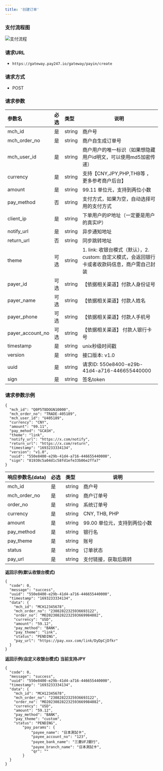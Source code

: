 ```yaml
---
title: '创建订单'
---
```


### 支付流程图


![支付流程](./images/payin.jpg)

###  请求URL

- `https://gateway.pay247.io/gateway/payin/create`

### 请求方式

- POST

### 请求参数

| 参数名                | 必选  |类型| 说明                               |
|:-------------------|:----|:----- |----------------------------------|
| mch_id             | 是   |string | 商户号                              |
| mch_order_no       | 是   |string | 商户自生成订单号                         |
| mch_user_id        | 是   |string | 商户用户的唯一标识（如果想隐藏用户id明文，可以使用md5加密传递） |
| currency           | 是   |string | 支持【CNY,JPY,PHP,THB等 ，更多参考商户后台】            |
| amount             | 是   |string | 99.11  单位元，支持到两位小数               |
| pay_method         | 否  |string | 支付方式，如果为空，自动选择可用的支付方式          |
| client_ip          | 是   |string | 下单用户的IP地址（一定要是用户的真实IP）           |
| notify_url         | 是   |string | 异步通知地址                           |
| return_url         | 否   |string | 同步跳转地址                           |
| theme              | 可选  |string | 1. link: 收银台模式（默认），2. custom: 自定义模式，会返回银行卡或者收款码信息，商户需自己封装 |
| payer_id           | 可选  |string | 【依据相关渠道】付款人身份证号                |
| payer_name         | 可选  |string | 【依据相关渠道】付款人姓名                 |
| payer_phone        | 可选  |string | 【依据相关渠道】付款人手机号                 |
| payer_account_no | 可选  |string | 【依据相关渠道】 付款人银行卡号               |
| timestamp          | 是   |string | unix秒级时间戳                        |
| version            | 是   |string | 接口版本: v1.0                       |
| uuid  | 是  | string   | 请求ID: 550e8400-e29b-41d4-a716-446655440000 |
| sign               | 是   |string | 签名token                          |


### 请求参数示例

```
{
  "mch_id": "Q0P5T8DOGN10000",
  "mch_order_no": "TRADE-405189",
  "mch_user_id": "U405189",
  "currency": "CNY",
  "amount": "99.11",
  "pay_mehod": "GCASH",
  "theme": "link",
  "notify_url": "https://x.com/notify",
  "return_url": "https://x.com/return",
  "timestamp": "1693233334134",
  "version": "v1.0",
  "uuid": "550e8400-e29b-41d4-a716-446655440000",
  "sign": "81930c5a04d1c58fd1efe33b06e2ffa7"
}
```

| 响应参数名(data)  |必选|类型| 说明                 |
|:-------------|:---|:----- |--------------------|
| mch_id       |是  |string | 商户号              |
| mch_order_no |是  |string | 商户订单号              |
| order_no     |是  |string | 系统订单号              |
| currency     |是  |string | CNY, THB, PHP      |
| amount       |是  |string | 99.00  单位元，支持到两位小数 |
| pay_method   |是  |string | 银行名                |
| pay_theme    |是  |string | 账号                 |
| status       |是  |string | 订单状态 |
| pay_url      |是  |string | 支付链接，获取后跳转         |

**返回示例(默认收银台模式)**

```
{
  "code": 0,
  "message": "success",
  "uuid": "550e8400-e29b-41d4-a716-446655440000",
  "timestamp": "1693233334134",
  "data": {
    "mch_id": "MCH12345678",
    "mch_order_no": "23082822325936693122",
    "order_no": "MO202308282232593669984082",
    "currency": "USD",
    "amount": "59.12",
    "pay_method": "BANK",
    "pay_theme": "link",
    "status": "PENDING",
    "pay_url": "https://pay.xxx.com/link/DyDpCjDfkr"
  }
}
```

**返回示例(自定义收银台模式) 当前支持JPY**

```
{
  "code": 0,
  "message": "success",
  "uuid": "550e8400-e29b-41d4-a716-446655440000",
  "timestamp": "1693233334134",
  "data": {
    "mch_id": "MCH12345678",
    "mch_order_no": "23082822325936693122",
    "order_no": "MO202308282232593669984082",
    "currency": "USD",
    "amount": "59.12",
    "pay_method": "BANK",
    "pay_theme": "custom",
    "status": "PENDING",
		"pay_params": {
			"payee_name": "日本測試卡",
			"payee_account_no": "123",
			"payee_bank_name": "三菱UFJ銀行",
			"payee_branch_name": "日本測試卡",
			"qr": ""
		}
  }
}
```